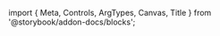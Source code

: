 ﻿import { Meta, Controls, ArgTypes, Canvas, Title } from '@storybook/addon-docs/blocks';

<Meta of={TooltipStories}/>
<Title/>

<Canvas of={TooltipStories.Default} layout={"centered"} sourceState={"none"} withToolbar={true}/>
<Controls/>
<SourceCode code={rawCode}/>

## Components
### Tooltip
<ArgTypes of={TooltipStories}/>

### TooltipTrigger
<ArgTypes of={TooltipTriggerStories}/>

### TooltipContent
<ArgTypes of={TooltipContentStories}/>
